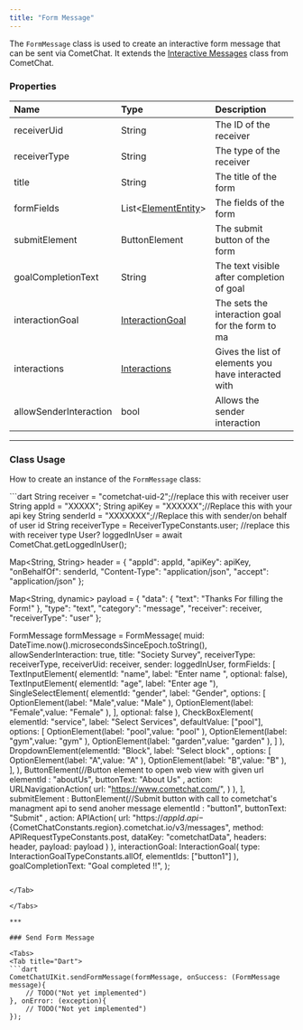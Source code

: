 ```yaml
---
title: "Form Message"
---
```


The `FormMessage` class is used to create an interactive form message that can be sent via CometChat. It extends the [Interactive Messages](/sdk/flutter/interactive-messages) class from CometChat.

### Properties

| Name                   | Type                                                                       | Description                                         |
| :---------------------- | :-------------------------------------------------------------------------- | :--------------------------------------------------- |
| receiverUid            | String                                                                     | The ID of the receiver                              |
| receiverType           | String                                                                     | The type of the receiver                            |
| title                  | String                                                                     | The title of the form                               |
| formFields             | List\<[ElementEntity](/ui-kit/flutter/v4/interactive-element-entity)> | The fields of the form                              |
| submitElement          | ButtonElement                                                              | The submit button of the form                       |
| goalCompletionText     | String                                                                     | The text visible after completion of goal           |
| interactionGoal        | [InteractionGoal](/sdk/flutter/interactive-messages#interactiongoal)  | The sets the interaction goal for the form to ma    |
| interactions           | [Interactions](/sdk/flutter/interactive-messages#interaction)         | Gives the list of elements you have interacted with |
| allowSenderInteraction | bool                                                                       | Allows the sender interaction                       |

***

### Class Usage

How to create an instance of the `FormMessage` class:

<Tabs>
<Tab title="Dart">
```dart
String receiver = "cometchat-uid-2";//replace this with receiver user
String appId = "XXXXX";
String apiKey = "XXXXXX";//Replace this with your api key
String senderId = "XXXXXXX";//Replace this with sender/on behalf of user id
String receiverType = ReceiverTypeConstants.user; //replace this with receiver type
User? loggedInUser = await CometChat.getLoggedInUser();

Map<String, String> header = {
  "appId": appId,
  "apiKey": apiKey,
  "onBehalfOf": senderId,
  "Content-Type": "application/json",
  "accept": "application/json"
};

Map<String, dynamic> payload = {
  "data": {
    "text": "Thanks For filling the Form!"
  },
  "type": "text",
  "category": "message",
  "receiver": receiver,
  "receiverType": "user"
};

FormMessage formMessage  = FormMessage(
    muid: DateTime.now().microsecondsSinceEpoch.toString(),
    allowSenderInteraction: true,
    title: "Society Survey",
    receiverType: receiverType,
    receiverUid: receiver,
    sender: loggedInUser,
    formFields: [
        TextInputElement( elementId: "name", label: "Enter name ", optional: false),
        TextInputElement( elementId: "age", label: "Enter age "),
        SingleSelectElement(
            elementId: "gender",
            label: "Gender",
            options: [
                OptionElement(label: "Male",value: "Male" ),
                OptionElement(label: "Female",value: "Female" ),
            ],
            optional: false
        ),
        CheckBoxElement( elementId: "service",
            label: "Select Services",
            defaultValue: ["pool"],
            options: [
                OptionElement(label: "pool",value: "pool" ),
                OptionElement(label: "gym",value: "gym" ),
                OptionElement(label: "garden",value: "garden" ),
            ]
        ),
        DropdownElement(elementId: "Block", label: "Select block" ,
            options: [
                OptionElement(label: "A",value: "A" ),
                OptionElement(label: "B",value: "B" ),
            ],
        ),
        ButtonElement(//Button element to open web view with given url
            elementId : "aboutUs",
            buttonText: "About Us" ,
            action: URLNavigationAction(
                url: "https://www.cometchat.com/",
            )
        ),
    ],
    submitElement : ButtonElement(//Submit button with call to cometchat's managment api to send anoher message
        elementId : "button1",
        buttonText: "Submit" ,
        action: APIAction(
            url: "https://${appId}.api-${CometChatConstants.region}.cometchat.io/v3/messages",
            method: APIRequestTypeConstants.post,
            dataKey: "cometchatData",
            headers: header,
            payload: payload
        )
    ),
    interactionGoal: InteractionGoal(
        type:  InteractionGoalTypeConstants.allOf,
        elementIds: ["button1"]
    ),
    goalCompletionText: "Goal completed !!",
);
```

</Tab>

</Tabs>

***

### Send Form Message

<Tabs>
<Tab title="Dart">
```dart
CometChatUIKit.sendFormMessage(formMessage, onSuccess: (FormMessage message){
    // TODO("Not yet implemented")
}, onError: (exception){
    // TODO("Not yet implemented")
});
```

</Tab>

</Tabs>

